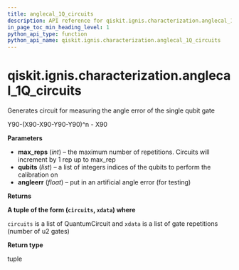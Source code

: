 ```yaml
---
title: anglecal_1Q_circuits
description: API reference for qiskit.ignis.characterization.anglecal_1Q_circuits
in_page_toc_min_heading_level: 1
python_api_type: function
python_api_name: qiskit.ignis.characterization.anglecal_1Q_circuits
---
```


# qiskit.ignis.characterization.anglecal\_1Q\_circuits

<Function id="qiskit.ignis.characterization.anglecal_1Q_circuits" github="https://github.com/qiskit-community/qiskit-ignis/tree/stable/0.6/qiskit/ignis/characterization/gates/circuits.py" signature="anglecal_1Q_circuits(max_reps, qubits, angleerr=0.0)">
  Generates circuit for measuring the angle error of the single qubit gate

  Y90-(X90-X90-Y90-Y90)^n - X90

  **Parameters**

  *   **max\_reps** (*int*) – the maximum number of repetitions. Circuits will increment by 1 rep up to max\_rep
  *   **qubits** (*list*) – a list of integers indices of the qubits to perform the calibration on
  *   **angleerr** (*float*) – put in an artificial angle error (for testing)

  **Returns**

  **A tuple of the form (`circuits`, `xdata`) where**

  `circuits` is a list of QuantumCircuit and `xdata` is a list of gate repetitions (number of u2 gates)

  **Return type**

  tuple
</Function>

